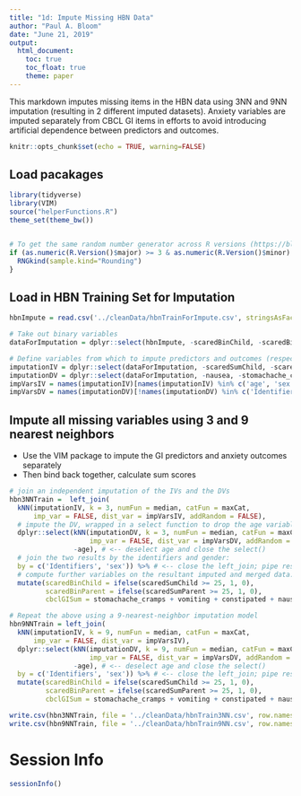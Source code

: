 ```yaml
---
title: "1d: Impute Missing HBN Data"
author: "Paul A. Bloom"
date: "June 21, 2019"
output: 
  html_document:
    toc: true
    toc_float: true
    theme: paper
---
```


This markdown imputes missing items in the HBN data using 3NN and 9NN imputation (resulting in 2 different imputed datasets). Anxiety variables are imputed separately from CBCL GI items in efforts to avoid introducing artificial dependence between predictors and outcomes. 

```r
knitr::opts_chunk$set(echo = TRUE, warning=FALSE)
```

## Load pacakages
```r
library(tidyverse)
library(VIM)
source("helperFunctions.R")
theme_set(theme_bw())


# To get the same random number generator across R versions (https://blog.revolutionanalytics.com/2019/05/whats-new-in-r-360.html)
if (as.numeric(R.Version()$major) >= 3 & as.numeric(R.Version()$minor) >= 6.0){ 
  RNGkind(sample.kind="Rounding")
}
```

## Load in HBN Training Set for Imputation
```r
hbnImpute = read.csv('../cleanData/hbnTrainForImpute.csv', stringsAsFactors = FALSE)

# Take out binary variables
dataForImputation = dplyr::select(hbnImpute, -scaredBinChild, -scaredBinParent, -cbclGISum)

# Define variables from which to impute predictors and outcomes (respectively)
imputationIV = dplyr::select(dataForImputation, -scaredSumChild, -scaredSumParent, -ksadsBin, -ageCenter)
imputationDV = dplyr::select(dataForImputation, -nausea, -stomachache_cramps, -vomiting, -constipated)
impVarsIV = names(imputationIV)[names(imputationIV) %in% c('age', 'sex')]
impVarsDV = names(imputationDV)[!names(imputationDV) %in% c('Identifiers', 'scaredSumChild')]
```

## Impute all missing variables using 3 and 9 nearest neighbors

  * Use the VIM package to impute the GI predictors and anxiety outcomes separately
  * Then bind back together, calculate sum scores

```r
# join an independent imputation of the IVs and the DVs
hbn3NNTrain =  left_join(
  kNN(imputationIV, k = 3, numFun = median, catFun = maxCat,
      imp_var = FALSE, dist_var = impVarsIV, addRandom = FALSE), 
  # impute the DV, wrapped in a select function to drop the age variable from the output before joining
  dplyr::select(kNN(imputationDV, k = 3, numFun = median, catFun = maxCat, 
                    imp_var = FALSE, dist_var = impVarsDV, addRandom = FALSE), 
                -age), # <-- deselect age and close the select()  
  # join the two results by the identifiers and gender:
  by = c('Identifiers', 'sex')) %>% # <-- close the left_join; pipe result into subsequent mutate()
  # compute further variables on the resultant imputed and merged data:
  mutate(scaredBinChild = ifelse(scaredSumChild >= 25, 1, 0),
         scaredBinParent = ifelse(scaredSumParent >= 25, 1, 0),
         cbclGISum = stomachache_cramps + vomiting + constipated + nausea)

# Repeat the above using a 9-nearest-neighbor imputation model
hbn9NNTrain = left_join(
  kNN(imputationIV, k = 9, numFun = median, catFun = maxCat, 
      imp_var = FALSE, dist_var = impVarsIV),
  dplyr::select(kNN(imputationDV, k = 9, numFun = median, catFun = maxCat, 
                    imp_var = FALSE, dist_var = impVarsDV, addRandom = FALSE), 
                -age), # <-- deselect age and close the select() 
  by = c('Identifiers', 'sex')) %>% # <-- close the left_join; pipe result into subsequent mutate()
  mutate(scaredBinChild = ifelse(scaredSumChild >= 25, 1, 0),
         scaredBinParent = ifelse(scaredSumParent >= 25, 1, 0),
         cbclGISum = stomachache_cramps + vomiting + constipated + nausea)

write.csv(hbn3NNTrain, file = '../cleanData/hbnTrain3NN.csv', row.names = FALSE)
write.csv(hbn9NNTrain, file = '../cleanData/hbnTrain9NN.csv', row.names = FALSE)
```

# Session Info
```r
sessionInfo()
```
